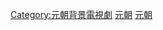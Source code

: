 [[Category:元朝背景電視劇‎|Category:元朝背景電視劇‎]]
[[Category:無綫電視蒙古族歷史題材劇集|‎元朝]]
[[Category:無綫電視中國朝代背景劇集|‎元朝]]